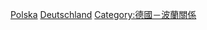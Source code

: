 {{Commonscat|Germany-Poland border}}

[[Category:德國邊界|Polska]]
[[Category:波蘭邊界|Deutschland]]
[[Category:德國－波蘭關係|Category:德國－波蘭關係]]